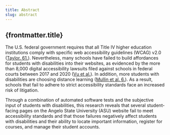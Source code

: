 ```yaml
---
title: Abstract
slug: abstract
---
```



## {frontmatter.title}

The U.S. federal government requires that all Title IV higher education institutions comply with specific web accessibility guidelines (WCAG) v2.0 (<a href="#citation-aria-menu-role">Taylor. 61.</a>). Nevertheless, many schools have failed to build affordances for students with disabilities into their websites, as evidenced by the more than 8,000 digital accessibility lawsuits filed against schools in federal courts between 2017 and 2020 (<a href="#citation-vu">Vu et al.</a>). In addition, more students with disabilities are choosing distance learning (<a href="#citation-mullin">Mullin et al. 6.</a>). As a result, schools that fail to adhere to strict accessibility standards face an increased risk of litigation.

Through a combination of automated software tests and the subjective input of students with disabilities, this research reveals that several student-facing pages on the Angelo State University (ASU) website fail to meet accessibility standards and that those failures negatively affect students with disabilities and their ability to locate important information, register for courses, and manage their student accounts.